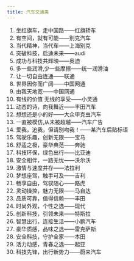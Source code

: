 ```yaml
---
title: 汽车交通类
---
```


1. 坐红旗车，走中国路——红旗轿车
2. 有空间，就有可能——别克汽车
3. 当代精神，当代车——上海别克
4. 突破科技，启迪未来——audi
5. 成功与科技共辉映——奥迪
6. 多一些润滑,少一些摩擦——统一润滑油
7. 让一切自由连通——联通
8. 世界因你而广阔——中国网通
9. 由我天地宽——中国网通
10. 有线的价值 无线的享受——小灵通
11. 动态的诗，向我舞近——丰田汽车
12. 想想还是小的好——大众甲克虫汽车
13. 一直被模仿,从未被超越——汽车广告
14. 爱我，追我，但请别吻我！——某汽车后贴标语
15. 驾驶乐趣，创新无限——宝马
16. 舒适之极，豪华典范——奔驰
17. 科技环保，绿色出行——比亚迪
18. 安全相伴，一路无忧——沃尔沃
19. 激情与速度并存——法拉利
20. 梦想座驾，触手可及——吉利
21. 畅享自由，驾驭随心——路虎
22. 灵动操控，魅力无限——马自达
23. 品质可靠，值得信赖——丰田
24. 时尚外观，个性之选——现代
25. 创新科技，引领未来——特斯拉
26. 智慧出行，连接生活——小鹏汽车
27. 豪华质感，品味之选——雷克萨斯
28. 安全科技，守护全家——本田
29. 活力动感，青春之选——起亚
30. 科技先锋，出行新势力——蔚来汽车